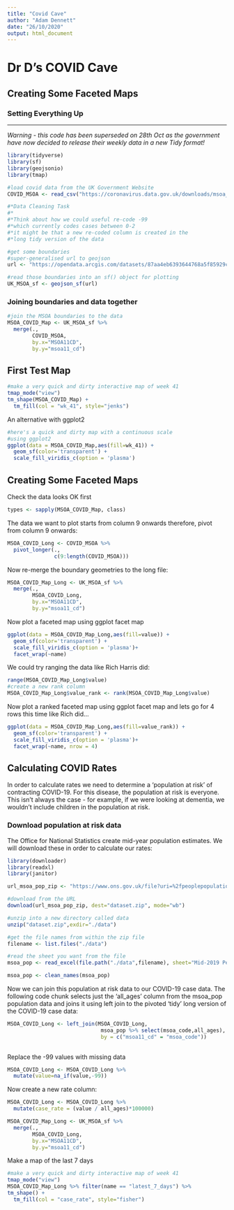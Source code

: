 ```yaml
---
title: "Covid Cave"
author: "Adam Dennett"
date: "26/10/2020"
output: html_document
---
```


# Dr D's COVID Cave

## Creating Some Faceted Maps

### Setting Everything Up

------------------------------------------------------------------------

*Warning - this code has been superseded on 28th Oct as the government have now decided to release their weekly data in a new Tidy format!*

```r
library(tidyverse)
library(sf)
library(geojsonio)
library(tmap)
```

```r
#load covid data from the UK Government Website
COVID_MSOA <- read_csv("https://coronavirus.data.gov.uk/downloads/msoa_data/MSOAs_latest.csv")

#*Data Cleaning Task
#*
#*Think about how we could useful re-code -99 
#*which currently codes cases between 0-2
#*it might be that a new re-coded column is created in the
#*long tidy version of the data

#get some boundaries
#super-generalised url to geojson
url <- "https://opendata.arcgis.com/datasets/87aa4eb6393644768a5f85929cc704c2_0.geojson"

#read those boundaries into an sf() object for plotting
UK_MSOA_sf <- geojson_sf(url)
```

### Joining boundaries and data together

```r
#join the MSOA boundaries to the data
MSOA_COVID_Map <- UK_MSOA_sf %>% 
  merge(.,
        COVID_MSOA,
        by.x="MSOA11CD",
        by.y="msoa11_cd")

```

## First Test Map

```r
#make a very quick and dirty interactive map of week 41
tmap_mode("view")
tm_shape(MSOA_COVID_Map) +
  tm_fill(col = "wk_41", style="jenks")
```

An alternative with ggplot2

```r
#here's a quick and dirty map with a continuous scale
#using ggplot2
ggplot(data = MSOA_COVID_Map,aes(fill=wk_41)) +
  geom_sf(color='transparent') +
  scale_fill_viridis_c(option = 'plasma')
```

## Creating Some Faceted Maps

Check the data looks OK first

```r
types <- sapply(MSOA_COVID_Map, class)
```

The data we want to plot starts from column 9 onwards therefore, pivot from column 9 onwards:

```r
MSOA_COVID_Long <- COVID_MSOA %>% 
  pivot_longer(.,
               c(9:length(COVID_MSOA)))

```

Now re-merge the boundary geometries to the long file:

```r
MSOA_COVID_Map_Long <- UK_MSOA_sf %>% 
  merge(.,
        MSOA_COVID_Long,
        by.x="MSOA11CD",
        by.y="msoa11_cd")
```

Now plot a faceted map using ggplot facet map

```r
ggplot(data = MSOA_COVID_Map_Long,aes(fill=value)) +
  geom_sf(color='transparent') +
  scale_fill_viridis_c(option = 'plasma')+
  facet_wrap(~name)
```

We could try ranging the data like Rich Harris did:

```r
range(MSOA_COVID_Map_Long$value)
#create a new rank column
MSOA_COVID_Map_Long$value_rank <- rank(MSOA_COVID_Map_Long$value)
```

Now plot a ranked faceted map using ggplot facet map and lets go for 4 rows this time like Rich did...

```r
ggplot(data = MSOA_COVID_Map_Long,aes(fill=value_rank)) +
  geom_sf(color='transparent') +
  scale_fill_viridis_c(option = 'plasma')+
  facet_wrap(~name, nrow = 4)
```

## Calculating COVID Rates

In order to calculate rates we need to determine a 'population at risk' of contracting COVID-19. For this disease, the population at risk is everyone. This isn't always the case - for example, if we were looking at dementia, we wouldn't include children in the population at risk.

### Download population at risk data

The Office for National Statistics create mid-year population estimates. We will download these in order to calculate our rates:

```r
library(downloader)
library(readxl)
library(janitor)

url_msoa_pop_zip <- "https://www.ons.gov.uk/file?uri=%2fpeoplepopulationandcommunity%2fpopulationandmigration%2fpopulationestimates%2fdatasets%2fmiddlesuperoutputareamidyearpopulationestimates%2fmid2019sape22dt4/sape22dt4mid2019msoasyoaestimatesunformatted.zip"

#download from the URL
download(url_msoa_pop_zip, dest="dataset.zip", mode="wb")

#unzip into a new directory called data
unzip("dataset.zip",exdir="./data")

#get the file names from within the zip file
filename <- list.files("./data")

#read the sheet you want from the file
msoa_pop <- read_excel(file.path("./data",filename), sheet="Mid-2019 Persons", skip = 3, col_names = T)

msoa_pop <- clean_names(msoa_pop)

```

Now we can join this population at risk data to our COVID-19 case data. The following code chunk selects just the 'all_ages' column from the msoa_pop population data and joins it using left join to the pivoted 'tidy' long version of the COVID-19 case data:

```r

MSOA_COVID_Long <- left_join(MSOA_COVID_Long,
                              msoa_pop %>% select(msoa_code,all_ages),
                              by = c("msoa11_cd" = "msoa_code"))
  
```

Replace the -99 values with missing data

```r
MSOA_COVID_Long <- MSOA_COVID_Long %>% 
  mutate(value=na_if(value,-99))

```

Now create a new rate column:

```r

MSOA_COVID_Long <- MSOA_COVID_Long %>% 
  mutate(case_rate = (value / all_ages)*100000)

```

```r
MSOA_COVID_Map_Long <- UK_MSOA_sf %>% 
  merge(.,
        MSOA_COVID_Long,
        by.x="MSOA11CD",
        by.y="msoa11_cd")
```

Make a map of the last 7 days

```r
#make a very quick and dirty interactive map of week 41
tmap_mode("view")
MSOA_COVID_Map_Long %>% filter(name == "latest_7_days") %>% 
tm_shape() +
  tm_fill(col = "case_rate", style="fisher")
```
